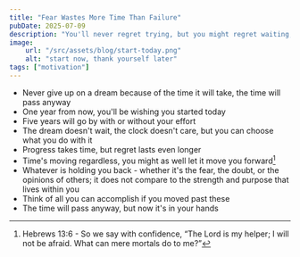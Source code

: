 ```yaml
---
title: "Fear Wastes More Time Than Failure"
pubDate: 2025-07-09
description: "You'll never regret trying, but you might regret waiting; make it count"
image:
    url: "/src/assets/blog/start-today.png"
    alt: "start now, thank yourself later"
tags: ["motivation"]
---
```


<BlogLayout
    title={frontmatter.title}
    description={frontmatter.description}
    image={frontmatter.image.url}
    alt={frontmatter.image.alt}
    date={(frontmatter.pubDate).toString().slice(0,10)}
    tags={frontmatter.tags}>

<span>

- Never give up on a dream because of the time it will take, the time will pass anyway
- One year from now, you'll be wishing you started today
- Five years will go by with or without your effort
- The dream doesn't wait, the clock doesn't care, but you can choose what you do with it
- Progress takes time, but regret lasts even longer
- Time's moving regardless, you might as well let it move you forward[^1]
- Whatever is holding you back - whether it's the fear, the doubt, or the opinions of others; it does not compare to the strength and purpose that lives within you
- Think of all you can accomplish if you moved past these
- The time will pass anyway, but now it's in your hands

[^1]:Hebrews 13:6 - So we say with confidence, “The Lord is my helper; I will not be afraid. What can mere mortals do to me?”

</span>
</BlogLayout>
